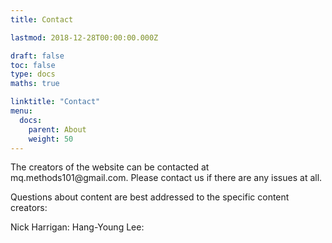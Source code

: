 ```yaml
---
title: Contact

lastmod: 2018-12-28T00:00:00.000Z

draft: false
toc: false
type: docs
maths: true

linktitle: "Contact"
menu:
  docs:
    parent: About
    weight: 50
---
```


The creators of the website can be contacted at mq.methods101@gmail.com. Please contact us if there are any issues at all.

Questions about content are best addressed to the specific content creators:

Nick Harrigan:
Hang-Young Lee: